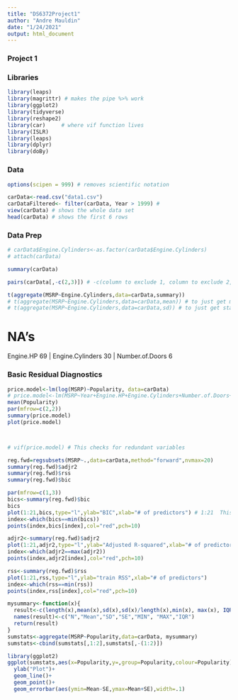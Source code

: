 ```yaml
---
title: "DS6372Project1"
author: "Andre Mauldin"
date: "1/24/2021"
output: html_document
---
```

### Project 1

### Libraries
```r
library(leaps)
library(magrittr) # makes the pipe %>% work
library(ggplot2)
library(tidyverse)
library(reshape2)
library(car)     # where vif function lives
library(ISLR)
library(leaps)
library(dplyr)
library(doBy)
```

### Data
```r
options(scipen = 999) # removes scientific notation

carData<-read.csv("data1.csv")
carDataFiltered<- filter(carData, Year > 1999) # 
view(carData) # shows the whole data set
head(carData) # shows the first 6 rows
```

### Data Prep
```r

# carData$Engine.Cylinders<-as.factor(carData$Engine.Cylinders)
# attach(carData)

summary(carData)

pairs(carData[,-c(2,3)]) # -c(column to exclude 1, column to exclude 2, and so on....) 

t(aggregate(MSRP~Engine.Cylinders,data=carData,summary))
# t(aggregate(MSRP~Engine.Cylinders,data=carData,mean)) # to just get means of each cylinder
# t(aggregate(MSRP~Engine.Cylinders,data=carData,sd)) # to just get standard deviations of each cylinder
```
# NA's
Engine.HP   69 | Engine.Cylinders    30 | Number.of.Doors   6

### Basic Residual Diagnostics
```r
price.model<-lm(log(MSRP)~Popularity, data=carData)
# price.model<-lm(MSRP~Year+Engine.HP+Engine.Cylinders+Number.of.Doors+highway.MPG+city.mpg+Popularity, data=carData)
mean(Popularity)
par(mfrow=c(2,2))
summary(price.model)
plot(price.model)



# vif(price.model) # This checks for redundant variables
```
```r
reg.fwd=regsubsets(MSRP~.,data=carData,method="forward",nvmax=20)
summary(reg.fwd)$adjr2
summary(reg.fwd)$rss
summary(reg.fwd)$bic

par(mfrow=c(1,3))
bics<-summary(reg.fwd)$bic
bics
plot(1:21,bics,type="l",ylab="BIC",xlab="# of predictors") # 1:21  This has to match the number of columns in bics.
index<-which(bics==min(bics))
points(index,bics[index],col="red",pch=10)

adjr2<-summary(reg.fwd)$adjr2
plot(1:21,adjr2,type="l",ylab="Adjusted R-squared",xlab="# of predictors")
index<-which(adjr2==max(adjr2))
points(index,adjr2[index],col="red",pch=10)

rss<-summary(reg.fwd)$rss
plot(1:21,rss,type="l",ylab="train RSS",xlab="# of predictors")
index<-which(rss==min(rss))
points(index,rss[index],col="red",pch=10)

```

```r
mysummary<-function(x){
  result<-c(length(x),mean(x),sd(x),sd(x)/length(x),min(x), max(x), IQR(x))
  names(result)<-c("N","Mean","SD","SE","MIN", "MAX","IQR")
  return(result)
}
sumstats<-aggregate(MSRP~Popularity,data=carData, mysummary)
sumstats<-cbind(sumstats[,1:2],sumstats[,-(1:2)])

library(ggplot2)
ggplot(sumstats,aes(x=Popularity,y=,group=Popularity,colour=Popularity))+
  ylab("Plot")+
  geom_line()+
  geom_point()+
  geom_errorbar(aes(ymin=Mean-SE,ymax=Mean+SE),width=.1)

```
